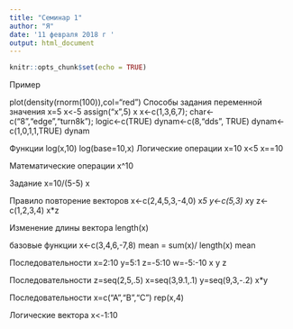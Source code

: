 ```yaml
---
title: "Семинар 1"
author: "Я"
date: '11 февраля 2018 г '
output: html_document
---
```


```r
knitr::opts_chunk$set(echo = TRUE)
```
Пример

plot(density(rnorm(100)),col="red")
Способы задания переменной значения
x=5
x<-5
assign("x",5)
x
x<-c(1,3,6,7);
char<-c("8","edge","turn8k");
logic<-c(TRUE)
dynam<-c(8,"dds", TRUE)
dynam<-c(1,0,1,1,TRUE)
dynam

Функции
log(x,10)
log(base=10,x)
Логические операции
x=10
x<5
x==10

Математические операции
x^10

Задание
x=10/(5-5)
x

Правило повторение векторов
x<-c(2,4,5,3,-4,0)
x*5
y<-c(5,3)
x*y
z<-c(1,2,3,4)
x*z

Изменение длины вектора
length(x)

базовые функции
x<-c(3,4,6,-7,8)
mean = sum(x)/ length(x)
mean

Последовательности
x=2:10
y=5:1
z=-5:10
w=-5:-10
x
y
z

Последовательности
z=seq(2,5,.5)
x=seq(3,9.1,.1)
y=seq(9,3,-.2)
x*y

Последовательности
x=c("A","B","C")
rep(x,4)

Логические вектора
x<-1:10